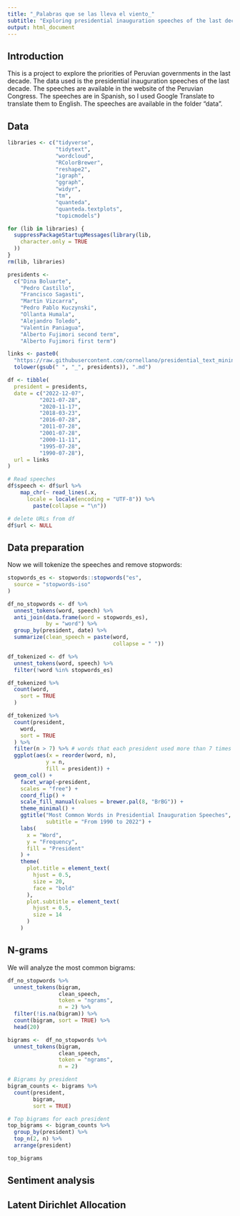 ```yaml
---
title: "_Palabras que se las lleva el viento_"
subtitle: "Exploring presidential inauguration speeches of the last decade"
output: html_document
---
```


## Introduction

This is a project to explore the priorities of Peruvian governments in the last decade. The data used is the presidential inauguration speeches of the last decade. The speeches are available in the website of the Peruvian Congress. The speeches are in Spanish, so I used Google Translate to translate them to English. The speeches are available in the folder "data".

## Data

```r
libraries <- c("tidyverse", 
               "tidytext", 
               "wordcloud", 
               "RColorBrewer", 
               "reshape2", 
               "igraph", 
               "ggraph", 
               "widyr", 
               "tm", 
               "quanteda", 
               "quanteda.textplots", 
               "topicmodels")

for (lib in libraries) {
  suppressPackageStartupMessages(library(lib,
    character.only = TRUE
  ))
}
rm(lib, libraries)
```

```r
presidents <-
  c("Dina Boluarte", 
    "Pedro Castillo", 
    "Francisco Sagasti", 
    "Martin Vizcarra", 
    "Pedro Pablo Kuczynski", 
    "Ollanta Humala", 
    "Alejandro Toledo", 
    "Valentin Paniagua", 
    "Alberto Fujimori second term", 
    "Alberto Fujimori first term")

links <- paste0(
  "https://raw.githubusercontent.com/cornellano/presidential_text_mining/main/",
  tolower(gsub(" ", "_", presidents)), ".md")
```

```r
df <- tibble(
  president = presidents,
  date = c("2022-12-07", 
          "2021-07-28", 
          "2020-11-17", 
          "2018-03-23", 
          "2016-07-28",
          "2011-07-28", 
          "2001-07-28", 
          "2000-11-11", 
          "1995-07-28",
          "1990-07-28"), 
  url = links
)
```

```r
# Read speeches
df$speech <- df$url %>% 
    map_chr(~ read_lines(.x, 
      locale = locale(encoding = "UTF-8")) %>% 
        paste(collapse = "\n"))

# delete URLs from df
df$url <- NULL
```

## Data preparation
Now we will tokenize the speeches and remove stopwords:

```r
stopwords_es <- stopwords::stopwords("es",
  source = "stopwords-iso"
)
```

```r
df_no_stopwords <- df %>%
  unnest_tokens(word, speech) %>%
  anti_join(data.frame(word = stopwords_es),
            by = "word") %>%
  group_by(president, date) %>%
  summarize(clean_speech = paste(word,
                                 collapse = " "))
```
```r
df_tokenized <- df %>% 
  unnest_tokens(word, speech) %>% 
  filter(!word %in% stopwords_es)
```

```r
df_tokenized %>%
  count(word,
    sort = TRUE
  )
```

```r
df_tokenized %>% 
  count(president, 
    word, 
    sort = TRUE
  ) %>% 
  filter(n > 7) %>% # words that each president used more than 7 times
  ggplot(aes(x = reorder(word, n), 
            y = n, 
            fill = president)) +
  geom_col() +
    facet_wrap(~president, 
    scales = "free") +
    coord_flip() +
    scale_fill_manual(values = brewer.pal(8, "BrBG")) +
    theme_minimal() +
    ggtitle("Most Common Words in Presidential Inauguration Speeches", 
            subtitle = "From 1990 to 2022") +
    labs(
      x = "Word",
      y = "Frequency", 
      fill = "President"
    ) +
    theme(
      plot.title = element_text(
        hjust = 0.5,
        size = 20,
        face = "bold"
      ),
      plot.subtitle = element_text(
        hjust = 0.5,
        size = 14
      )
    )
```

## N-grams


We will analyze the most common bigrams:

```r
df_no_stopwords %>%
  unnest_tokens(bigram,
                clean_speech,
                token = "ngrams",
                n = 2) %>%
  filter(!is.na(bigram)) %>%
  count(bigram, sort = TRUE) %>% 
  head(20)
```

```r
bigrams <-  df_no_stopwords %>%
  unnest_tokens(bigram, 
                clean_speech, 
                token = "ngrams", 
                n = 2)

# Bigrams by president
bigram_counts <- bigrams %>%
  count(president, 
        bigram, 
        sort = TRUE)

# Top bigrams for each president
top_bigrams <- bigram_counts %>%
  group_by(president) %>%
  top_n(2, n) %>%
  arrange(president)

top_bigrams
```



## Sentiment analysis

## Latent Dirichlet Allocation
